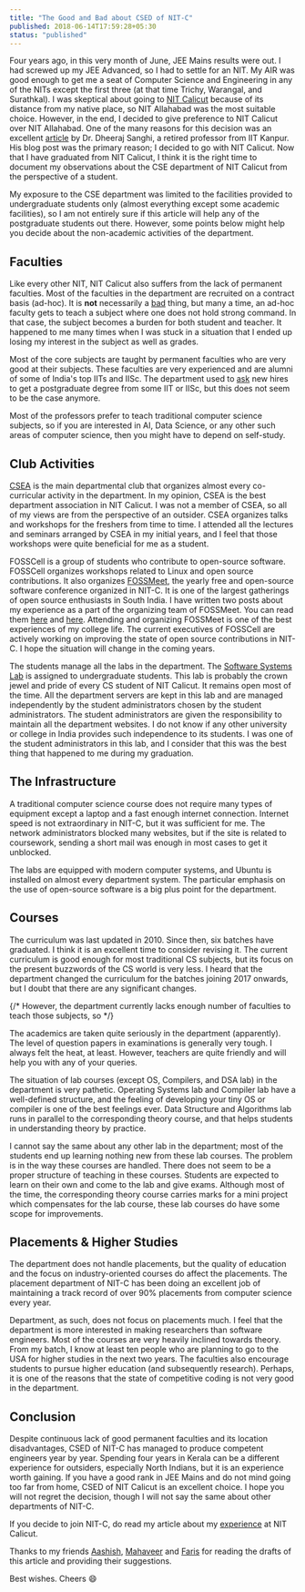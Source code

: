 ```yaml
---
title: "The Good and Bad about CSED of NIT-C"
published: 2018-06-14T17:59:28+05:30
status: "published"
---
```


Four years ago, in this very month of June, JEE Mains results were out. I had
screwed up my JEE Advanced, so I had to settle for an NIT. My AIR was good
enough to get me a seat of Computer Science and Engineering in any of the NITs
except the first three (at that time Trichy, Warangal, and Surathkal). I was
skeptical about going to [NIT Calicut](http://nitc.ac.in/) because of its
distance from my native place, so NIT Allahabad was the most suitable choice.
However, in the end, I decided to give preference to NIT Calicut over NIT
Allahabad. One of the many reasons for this decision was an excellent
[article](https://dsanghi.blogspot.com/2011/05/my-2011-list-of-recommended-csit.html)
by Dr. Dheeraj Sanghi, a retired professor from IIT Kanpur. His blog post was
the primary reason; I decided to go with NIT Calicut. Now that I have graduated
from NIT Calicut, I think it is the right time to document my observations about
the CSE department of NIT Calicut from the perspective of a student.

My exposure to the CSE department was limited to the facilities provided to
undergraduate students only (almost everything except some academic facilities),
so I am not entirely sure if this article will help any of the postgraduate
students out there. However, some points below might help you decide about the
non-academic activities of the department.

## Faculties

Like every other NIT, NIT Calicut also suffers from the lack of permanent
faculties. Most of the faculties in the department are recruited on a contract
basis (ad-hoc). It is **not** necessarily a
[bad](https://dsanghi.blogspot.com/2018/05/teaching-by-temps-it-is-budget-issue-too.html)
thing, but many a time, an ad-hoc faculty gets to teach a subject where one does
not hold strong command. In that case, the subject becomes a burden for both
student and teacher. It happened to me many times when I was stuck in a
situation that I ended up losing my interest in the subject as well as grades.

Most of the core subjects are taught by permanent faculties who are very good at
their subjects. These faculties are very experienced and are alumni of some of
India's top IITs and IISc. The department used to
[ask](https://dsanghi.blogspot.com/2011/05/my-2011-list-of-recommended-csit.html)
new hires to get a postgraduate degree from some IIT or IISc, but this does not
seem to be the case anymore.

Most of the professors prefer to teach traditional computer science subjects, so
if you are interested in AI, Data Science, or any other such areas of computer
science, then you might have to depend on self-study.

## Club Activities

[CSEA](http://assoc.cse.nitc.ac.in/) is the main departmental club that
organizes almost every co-curricular activity in the department. In my opinion,
CSEA is the best department association in NIT Calicut. I was not a member of
CSEA, so all of my views are from the perspective of an outsider. CSEA organizes
talks and workshops for the freshers from time to time. I attended all the
lectures and seminars arranged by CSEA in my initial years, and I feel that
those workshops were quite beneficial for me as a student.

FOSSCell is a group of students who contribute to open-source software. FOSSCell
organizes workshops related to Linux and open source contributions. It also
organizes [FOSSMeet](http://fossmeet.in/), the yearly free and open-source
software conference organized in NIT-C. It is one of the largest gatherings of
open source enthusiasts in South India. I have written two posts about my
experience as a part of the organizing team of FOSSMeet. You can read them
[here](/blog/fossmeet-17/) and [here](/blog/fossmeet-18/). Attending and
organizing FOSSMeet is one of the best experiences of my college life. The
current executives of FOSSCell are actively working on improving the state of
open source contributions in NIT-C. I hope the situation will change in the
coming years.

The students manage all the labs in the department. The
[Software Systems Lab](http://athena.nitc.ac.in/) is assigned to undergraduate
students. This lab is probably the crown jewel and pride of every CS student of
NIT Calicut. It remains open most of the time. All the department servers are
kept in this lab and are managed independently by the student administrators
chosen by the student administrators. The student administrators are given the
responsibility to maintain all the department websites. I do not know if any
other university or college in India provides such independence to its students.
I was one of the student administrators in this lab, and I consider that this
was the best thing that happened to me during my graduation.

## The Infrastructure

A traditional computer science course does not require many types of equipment
except a laptop and a fast enough internet connection. Internet speed is not
extraordinary in NIT-C, but it was sufficient for me. The network administrators
blocked many websites, but if the site is related to coursework, sending a short
mail was enough in most cases to get it unblocked.

The labs are equipped with modern computer systems, and Ubuntu is installed on
almost every department system. The particular emphasis on the use of
open-source software is a big plus point for the department.

## Courses

The curriculum was last updated in 2010. Since then, six batches have graduated.
I think it is an excellent time to consider revising it. The current curriculum
is good enough for most traditional CS subjects, but its focus on the present
buzzwords of the CS world is very less. I heard that the department changed the
curriculum for the batches joining 2017 onwards, but I doubt that there are any
significant changes.

{/* However, the department currently lacks enough number of faculties to teach those subjects, so */}

The academics are taken quite seriously in the department (apparently). The
level of question papers in examinations is generally very tough. I always felt
the heat, at least. However, teachers are quite friendly and will help you with
any of your queries.

The situation of lab courses (except OS, Compilers, and DSA lab) in the
department is very pathetic. Operating Systems lab and Compiler lab have a
well-defined structure, and the feeling of developing your tiny OS or compiler
is one of the best feelings ever. Data Structure and Algorithms lab runs in
parallel to the corresponding theory course, and that helps students in
understanding theory by practice.

I cannot say the same about any other lab in the department; most of the
students end up learning nothing new from these lab courses. The problem is in
the way these courses are handled. There does not seem to be a proper structure
of teaching in these courses. Students are expected to learn on their own and
come to the lab and give exams. Although most of the time, the corresponding
theory course carries marks for a mini project which compensates for the lab
course, these lab courses do have some scope for improvements.

## Placements & Higher Studies

The department does not handle placements, but the quality of education and the
focus on industry-oriented courses do affect the placements. The placement
department of NIT-C has been doing an excellent job of maintaining a track
record of over 90% placements from computer science every year.

Department, as such, does not focus on placements much. I feel that the
department is more interested in making researchers than software engineers.
Most of the courses are very heavily inclined towards theory. From my batch, I
know at least ten people who are planning to go to the USA for higher studies in
the next two years. The faculties also encourage students to pursue higher
education (and subsequently research). Perhaps, it is one of the reasons that
the state of competitive coding is not very good in the department.

## Conclusion

Despite continuous lack of good permanent faculties and its location
disadvantages, CSED of NIT-C has managed to produce competent engineers year by
year. Spending four years in Kerala can be a different experience for outsiders,
especially North Indians, but it is an experience worth gaining. If you have a
good rank in JEE Mains and do not mind going too far from home, CSED of NIT
Calicut is an excellent choice. I hope you will not regret the decision, though
I will not say the same about other departments of NIT-C.

If you decide to join NIT-C, do read my article about my
[experience](/blog/mistakes-that-i-made-in-nitc/) at NIT Calicut.

Thanks to my friends [Aashish](https://www.linkedin.com/in/aashishsatya),
[Mahaveer](https://www.linkedin.com/in/mahaveer-chouhan-575abba7/) and
[Faris](https://www.facebook.com/faris.shajahan.1) for reading the drafts of
this article and providing their suggestions.

Best wishes. Cheers :smile:
